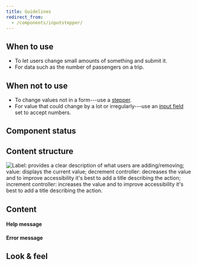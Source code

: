 ```yaml
---
title: Guidelines
redirect_from:
  - /components/inputstepper/
---
```



<ReactExample exampleId="InputStepper-default" />

## When to use

- To let users change small amounts of something and submit it.
- For data such as the number of passengers on a trip.

## When not to use

- To change values not in a form---use a [stepper](/components/interaction/stepper).
- For value that could change by a lot or irregularly---use an [input field](/components/input/inputfield)
  set to accept numbers.

## Component status

<ComponentStatus component="InputStepper" />

## Content structure

![Label: provides a clear description of what users are adding/removing; value: displays the current value; decrement controller: decreases the value and to improve accessibility it's best to add a title describing the action; increment controller: increases the value and to improve accessibility it's best to add a title describing the action.](fileId:4QJZqvBvRrLu6t9mwObCkA;nodeId:0%3A307)

## Content

<InputLabelsSnippet />

<StepperTitlesSnippet />

<InputHelpErrorSnippet />

<!-- eslint-disable -->

#### Help message

<!-- eslint-enable -->

<ReactExample exampleId="InputStepper-help" />

#### Error message

<ReactExample exampleId="InputStepper-error" />

## Look & feel

<InputBackgroundLinkSnippet />

